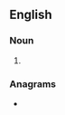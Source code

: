 ==English==

===Noun===
{{head|en|noun plural form}}

# {{plural of|alterer|lang=en}}

===Anagrams===
* {{anagrams|en|alerters|realters|relaters}}